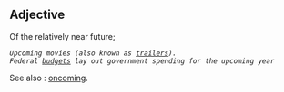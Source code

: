 == Adjective ==
Of the relatively near future; 

 ''Upcoming movies (also known as [[trailer]]s). ''
 ''Federal [[budget]]s lay out government spending for the upcoming year''

See also : [[oncoming]].